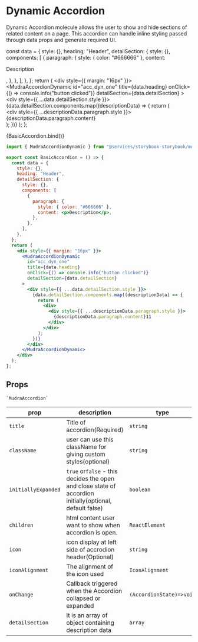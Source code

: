
<Meta
  title="Molecules/Mudra Accordion Dynamic"
  component={MudraAccordionDynamic}
/>

# Dynamic Accordion

Dynamic Accordion molecule allows the user to show and hide sections of related content on a page.
This accordion can handle inline styling passed through data props and generate required UI.

  const data = {
    style: {},
    heading: "Header",
    detailSection: {
      style: {},
      components: [
        {
          paragraph: {
            style: { color: "#666666" },
            content: <p>Description</p>,
          },
        },
      ],
    },
  };
  return (
    <div style={{ margin: "16px" }}>
      <MudraAccordionDynamic
        id="acc_dyn_one"
        title={data.heading}
        onClick={() => console.info("button clicked")}
        detailSection={data.detailSection}
      >
        <div style={{ ...data.detailSection.style }}>
          {data.detailSection.components.map((descriptionData) => {
            return (
              <div key={descriptionData.paragraph.content}>
                <div style={{ ...descriptionData.paragraph.style }}>
                  {descriptionData.paragraph.content}
                </div>
              </div>
            );
          })}
        </div>
      </MudraAccordionDynamic>
    </div>
  );
};

<Canvas>
  <Story name="BasicAccordion">{BasicAccordion.bind()}</Story>
</Canvas>

```jsx
import { MudraAccordionDynamic } from "@services/storybook-storybook/molecules/index";

export const BasicAccordion = () => {
  const data = {
    style: {},
    heading: "Header",
    detailSection: {
      style: {},
      components: [
        {
          paragraph: {
            style: { color: "#666666" },
            content: <p>Description</p>,
          },
        },
      ],
    },
  };
  return (
    <div style={{ margin: "16px" }}>
      <MudraAccordionDynamic
        id="acc_dyn_one"
        title={data.heading}
        onClick={() => console.info("button clicked")}
        detailSection={data.detailSection}
      >
        <div style={{ ...data.detailSection.style }}>
          {data.detailSection.components.map((descriptionData) => {
            return (
              <div>
                <div style={{ ...descriptionData.paragraph.style }}>
                  {descriptionData.paragraph.content}11
                </div>
              </div>
            );
          })}
        </div>
      </MudraAccordionDynamic>
    </div>
  );
};
```

## Props

    `MudraAccordion`

<div style = {{ overflowX: 'auto' }}>

| prop                | description                                                                                              | type                     |
| ------------------- | -------------------------------------------------------------------------------------------------------- | ------------------------ |
| `title`             | Title of accordion(Required)                                                                             | `string`                 |
| `className`         | user can use this className for giving custom styles(optional)                                           | `string`                 |
| `initiallyExpanded` | `true` or`false` - this decides the open and close state of accordion initially(optional, default false) | `boolean`                |
| `children`          | html content user want to show when accordion is open.                                                   | `ReactElement`           |
| `icon`              | icon display at left side of accrodion header(Optional)                                                  | `string`                 |
| `iconAlignment`     | The alignment of the icon used                                                                           | `IconAlignment`          |
| `onChange`          | Callback triggered when the Accordion collapsed or expanded                                              | `(AccordionState)=>void` |
| `detailSection`     | It is an array of object containing description data                                                     | `array`                  |

</div>
